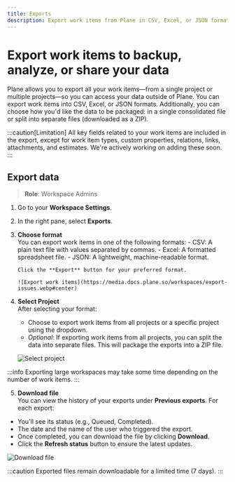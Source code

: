 ```yaml
---
title: Exports
description: Export work items from Plane in CSV, Excel, or JSON formats for backup, analysis, or sharing.
---
```


# Export work items to backup, analyze, or share your data

Plane allows you to export all your work items—from a single project or multiple projects—so you can access your data outside of Plane. You can export work items into CSV, Excel, or JSON formats. Additionally, you can choose how you'd like the data to be packaged: in a single consolidated file or split into separate files (downloaded as a ZIP).

:::caution[Limitation]
All key fields related to your work items are included in the export, except for work item types, custom properties, relations, links, attachments, and estimates. We're actively working on adding these soon.
:::

## Export data

> **Role**: Workspace Admins

1.  Go to your **Workspace Settings**.
2.  In the right pane, select **Exports**.
3.  **Choose format**  
    You can export work items in one of the following formats: - CSV: A plain text file with values separated by commas. - Excel: A formatted spreadsheet file. - JSON: A lightweight, machine-readable format.

        Click the **Export** button for your preferred format.

        ![Export work items](https://media.docs.plane.so/workspaces/export-issues.webp#center)

4.  **Select Project**  
    After selecting your format:
    - Choose to export work items from all projects or a specific project using the dropdown.
    - _Optional_: If exporting work items from all projects, you can split the data into separate files. This will package the exports into a ZIP file.

    ![Select project](https://media.docs.plane.so/workspaces/select-projects.webp#center)

:::info
Exporting large workspaces may take some time depending on the number of work items.
:::

5. **Download file**  
   You can view the history of your exports under **Previous exports**. For each export:

- You'll see its status (e.g., Queued, Completed).
- The date and the name of the user who triggered the export.
- Once completed, you can download the file by clicking **Download**.
- Click the **Refresh status** button to ensure the latest updates.

![Download file](https://media.docs.plane.so/workspaces/download-file.webp#center)

:::caution
Exported files remain downloadable for a limited time (7 days).
:::
